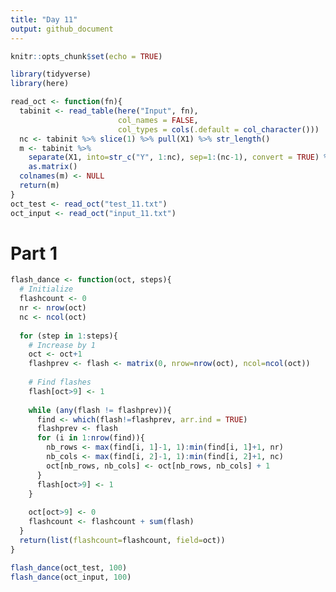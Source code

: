 ```yaml
---
title: "Day 11"
output: github_document
---
```


```r
knitr::opts_chunk$set(echo = TRUE)
```

```r
library(tidyverse)
library(here)
```

```r
read_oct <- function(fn){
  tabinit <- read_table(here("Input", fn), 
                        col_names = FALSE, 
                        col_types = cols(.default = col_character()))
  nc <- tabinit %>% slice(1) %>% pull(X1) %>% str_length()
  m <- tabinit %>%
    separate(X1, into=str_c("Y", 1:nc), sep=1:(nc-1), convert = TRUE) %>%
    as.matrix()
  colnames(m) <- NULL
  return(m)
}
oct_test <- read_oct("test_11.txt")
oct_input <- read_oct("input_11.txt")

```

# Part 1

```r

flash_dance <- function(oct, steps){
  # Initialize
  flashcount <- 0
  nr <- nrow(oct)
  nc <- ncol(oct)
  
  for (step in 1:steps){
    # Increase by 1
    oct <- oct+1
    flashprev <- flash <- matrix(0, nrow=nrow(oct), ncol=ncol(oct))
    
    # Find flashes
    flash[oct>9] <- 1
    
    while (any(flash != flashprev)){
      find <- which(flash!=flashprev, arr.ind = TRUE)
      flashprev <- flash
      for (i in 1:nrow(find)){
        nb_rows <- max(find[i, 1]-1, 1):min(find[i, 1]+1, nr)
        nb_cols <- max(find[i, 2]-1, 1):min(find[i, 2]+1, nc)
        oct[nb_rows, nb_cols] <- oct[nb_rows, nb_cols] + 1
      }
      flash[oct>9] <- 1
    }
    
    oct[oct>9] <- 0
    flashcount <- flashcount + sum(flash)
  }
  return(list(flashcount=flashcount, field=oct))
}

flash_dance(oct_test, 100)
flash_dance(oct_input, 100)


```

